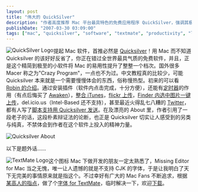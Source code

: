 ```yaml
---
layout: post
title: "伟大的 QuickSilver"
description: "作者高度推荐 Mac 平台最具特色的免费应用程序 QuickSilver，强调其极简设计却能大幅提升 Mac 易用性，介绍了其插件系统支持的多样功能（定时器、iTunes 整合、Flickr 上传等），并分享了解决 TextMate 编辑器不支持中文字体问题的方法。"
publishDate: "2007-03-30 03:09:00"
tags: ["mac", "quicksilver", "software", "textmate", "productivity", "launchers", "utilities", "apple", "editor", "fonts"]
---
```


<a href="http://quicksilver.blacktree.com/"><img alt="QuickSilver Logo" src="http://www.xdanger.com/images/macintosh/logo/Quicksilver.png" style="float: left;"/></a>

提起 Mac 软件，首推必然是 [Quicksilver](http://Quicksilver.blacktree.com/)！用 Mac 而不知道 Quicksilver 的该好好反省了，你正在错过全世界最具气质的免费软件，并且，正是这个精简到极至的小软件将 Mac 的易用性提升了整整一个档次。国外很多 Macer 称之为"Crazy Program"，一点也不为过。中文教程真的比较少，可能 Quicksilver 本来就是一个需要慢慢体会的东西，俗称慢热型。初来的可以看 [Robin 的介绍](http://www.robinlu.com/blog/archives/111)。通过安装插件（软件内点击完成，十分方便），还能有[定时器](http://blog.roodo.com/appleseed/archives/2714934.html)的作用（有点后悔买了 [Awaken](http://www.embraceware.com/software/awaken/)），[整合 iTunes](http://blog.roodo.com/appleseed/archives/1507094.html)，[flickr 上传](http://blog.roodo.com/appleseed/archives/2830503.html)，[Finder 内选中图片一键上传](http://blog.roodo.com/appleseed/archives/2830503.html)，del.icio.us（Intel-Based 还不支持），甚至最近火得乱七八糟的 [Twitter](http://twitter.com/)，都有人写了[脚本支持用 Quicksilver 发送](http://blog.codahale.com/2007/01/15/tweet-twitter-Quicksilver/)。在及漂亮的 About 里，作者引用了一段老子的话，这段朴素辩证法的论断，也正是 Quicksilver 切实让人感受到的另类与纯真，不禁体会到作者在这个软件上投入的精神力量。

![Quicksilver About](http://files.xdanger.com/phlickr/175/438913990_6b944b0ef8_o.png)

以下是题外话……

<a href="http://macromates.com/"><img alt="TextMate Logo" src="http://www.xdanger.com/images/macintosh/logo/TextMate.png" style="float: left;"/></a>

这个图标 Mac 下做开发的朋友一定太熟悉了，Missing Editor for Mac 当之无愧，唯一让人遗憾的就是不支持 CJK 的字体，于是让我明白了天下无完美的事情原来就是指这个。不过幸好有广大的 Mac Fans 不断追求，根据[某高人的指点](http://www.elesson.com.cn/modules/ipboard/index.php?act=ST&f=3&t=41410)，做了个[字体 for TextMate](http://files.xdanger.com/fonts/4TextMate.ttf.bz2)，临时解决一下，欢迎[下载](http://files.xdanger.com/fonts/4TextMate.ttf.bz2)。
